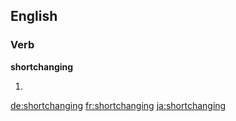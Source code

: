 ==English==

===Verb===
'''shortchanging'''

# {{present participle of|shortchange}}

[[de:shortchanging]]
[[fr:shortchanging]]
[[ja:shortchanging]]